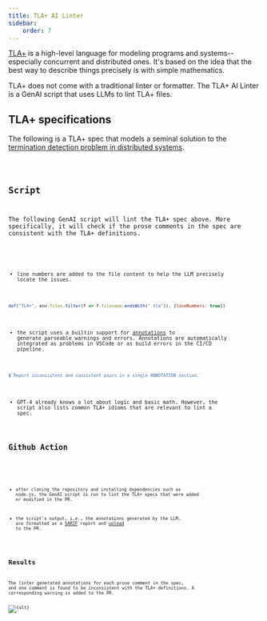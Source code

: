 ```yaml
---
title: TLA+ AI Linter
sidebar:
    order: 7
---
```



[TLA+](https://lamport.azurewebsites.net/tla/tla.html) is a high-level language for modeling programs and systems--especially
concurrent and distributed ones.  It's based on the idea that the best way to describe things precisely is with simple mathematics.

TLA+ does not come with a traditional linter or formatter.  The TLA+ AI Linter is a GenAI script that uses LLMs to lint TLA+ files.

## TLA+ specifications

The following is a TLA+ spec that models a seminal solution to the [termination detection problem in distributed systems](https://www.cs.utexas.edu/users/EWD/ewd09xx/EWD998.PDF).

<Code code={specSource} wrap={true} lang="txt" title="EWD998PCal.tla" />

## Script

The following GenAI script will lint the TLA+ spec above.  More specifically, it will check if the prose comments in the spec are consistent with the TLA+ definitions.

<Code code={scriptSource} wrap={true} lang="js" title="tlAI-Linter.genai.js" />

- line numbers are added to the file content to help the LLM precisely locate the issues.

```js "lineNumbers" wrap
def("TLA+", env.files.filter(f => f.filename.endsWith(".tla")), {lineNumbers: true})
```

- the script uses a builtin support for [annotations](/genaiscript/reference/scripts/annotations) 
to generate parseable warnings and errors. Annotations are automatically integrated as problems 
in VSCode or as build errors in the CI/CD pipeline.

```js "annotations"
$`Report inconsistent and consistent pairs in a single ANNOTATION section.`
```

- GPT-4 already knows a lot about logic and basic math.  However, the script also lists common TLA+ idioms that are relevant to lint a spec.

## Github Action

<Code code={actionSource} wrap={true} lang="yaml" title="PR.yml" />

- after cloning the repository and installing dependencies such as node.js, the GenAI script is run to lint the TLA+ specs that were added or modified in the PR.

- the script's output, i.e., the annotations generated by the LLM, are formatted as a [SARIF](https://sarifweb.azurewebsites.net) report and [upload](https://docs.github.com/en/code-security/code-scanning/integrating-with-code-scanning/uploading-a-sarif-file-to-github) to the PR.

## Results

The linter generated annotations for each prose comment in the spec, and one comment is found to be inconsistent with the TLA+ definitions.  A corresponding warning is added to the PR.

<Image src={src} alt={alt} />